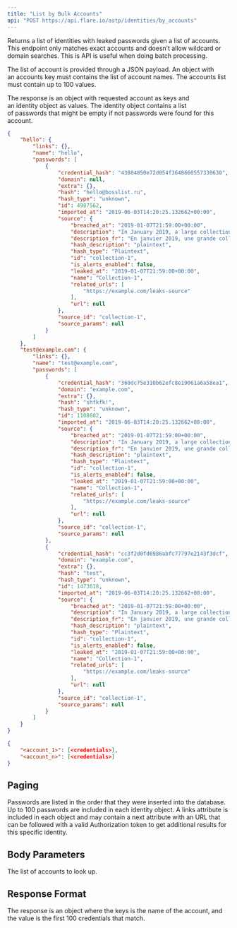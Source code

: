 ```yaml
---
title: "List by Bulk Accounts"
api: "POST https://api.flare.io/astp/identities/by_accounts"
---
```



<GatedAccessFeatureAstp />

Returns a list of identities with leaked passwords given a list of accounts.
This endpoint only matches exact accounts and doesn’t allow wildcard or domain searches.
This is API is useful when doing batch processing.

The list of account is provided through a JSON payload.
An object with an accounts key must contains the list of account names.
The accounts list must contain up to 100 values.

The response is an object with requested account as keys and an identity object as values.
The identity object contains a list of passwords that might be empty if not passwords were found for this account.

<ResponseExample>

```json Response Example
{
    "hello": {
        "links": {},
        "name": "hello",
        "passwords": [
            {
                "credential_hash": "43804850e72d054f3648660557330630",
                "domain": null,
                "extra": {},
                "hash": "hello@bosslist.ru",
                "hash_type": "unknown",
                "id": 4987562,
                "imported_at": "2019-06-03T14:20:25.132662+00:00",
                "source": {
                    "breached_at": "2019-01-07T21:59:00+00:00",
                    "description": "In January 2019, a large collection of credential stuffing lists (combinations of email addresses and passwords used to hijack accounts on other services) was discovered being distributed on a popular hacking forum. The data contained almost 2.7 billion records including 773 million unique email addresses alongside passwords those addresses had used on other breached services.",
                    "description_fr": "En janvier 2019, une grande collection de listes de bourrage d'identifiants (combinaisons d'adresses \u00e9lectroniques et de mots de passe utilis\u00e9s pour prendre contr\u00f4le de comptes sur d'autres services) a \u00e9t\u00e9 diffus\u00e9e sur un forum de piratage populaire. Les donn\u00e9es contenaient pr\u00e8s de 2,7 milliards d'enregistrements, dont 773 millions d'adresses \u00e9lectroniques uniques aux c\u00f4t\u00e9s de mots de passe que ces adresses avaient utilis\u00e9s sur d'autres services ayant subi des br\u00e8ches de donn\u00e9es.",
                    "hash_description": "plaintext",
                    "hash_type": "Plaintext",
                    "id": "collection-1",
                    "is_alerts_enabled": false,
                    "leaked_at": "2019-01-07T21:59:00+00:00",
                    "name": "Collection-1",
                    "related_urls": [
                        "https://example.com/leaks-source"
                    ],
                    "url": null
                },
                "source_id": "collection-1",
                "source_params": null
            }
        ]
    },
    "test@example.com": {
        "links": {},
        "name": "test@example.com",
        "passwords": [
            {
                "credential_hash": "360dc75e310b62efc8e19061a6a58ea1",
                "domain": "example.com",
                "extra": {},
                "hash": "shfkfk!",
                "hash_type": "unknown",
                "id": 1108602,
                "imported_at": "2019-06-03T14:20:25.132662+00:00",
                "source": {
                    "breached_at": "2019-01-07T21:59:00+00:00",
                    "description": "In January 2019, a large collection of credential stuffing lists (combinations of email addresses and passwords used to hijack accounts on other services) was discovered being distributed on a popular hacking forum. The data contained almost 2.7 billion records including 773 million unique email addresses alongside passwords those addresses had used on other breached services.",
                    "description_fr": "En janvier 2019, une grande collection de listes de bourrage d'identifiants (combinaisons d'adresses \u00e9lectroniques et de mots de passe utilis\u00e9s pour prendre contr\u00f4le de comptes sur d'autres services) a \u00e9t\u00e9 diffus\u00e9e sur un forum de piratage populaire. Les donn\u00e9es contenaient pr\u00e8s de 2,7 milliards d'enregistrements, dont 773 millions d'adresses \u00e9lectroniques uniques aux c\u00f4t\u00e9s de mots de passe que ces adresses avaient utilis\u00e9s sur d'autres services ayant subi des br\u00e8ches de donn\u00e9es.",
                    "hash_description": "plaintext",
                    "hash_type": "Plaintext",
                    "id": "collection-1",
                    "is_alerts_enabled": false,
                    "leaked_at": "2019-01-07T21:59:00+00:00",
                    "name": "Collection-1",
                    "related_urls": [
                        "https://example.com/leaks-source"
                    ],
                    "url": null
                },
                "source_id": "collection-1",
                "source_params": null
            },
            {
                "credential_hash": "cc3f2d0fd6986abfc77797e2143f3dcf",
                "domain": "example.com",
                "extra": {},
                "hash": "test",
                "hash_type": "unknown",
                "id": 1473618,
                "imported_at": "2019-06-03T14:20:25.132662+00:00",
                "source": {
                    "breached_at": "2019-01-07T21:59:00+00:00",
                    "description": "In January 2019, a large collection of credential stuffing lists (combinations of email addresses and passwords used to hijack accounts on other services) was discovered being distributed on a popular hacking forum. The data contained almost 2.7 billion records including 773 million unique email addresses alongside passwords those addresses had used on other breached services.",
                    "description_fr": "En janvier 2019, une grande collection de listes de bourrage d'identifiants (combinaisons d'adresses \u00e9lectroniques et de mots de passe utilis\u00e9s pour prendre contr\u00f4le de comptes sur d'autres services) a \u00e9t\u00e9 diffus\u00e9e sur un forum de piratage populaire. Les donn\u00e9es contenaient pr\u00e8s de 2,7 milliards d'enregistrements, dont 773 millions d'adresses \u00e9lectroniques uniques aux c\u00f4t\u00e9s de mots de passe que ces adresses avaient utilis\u00e9s sur d'autres services ayant subi des br\u00e8ches de donn\u00e9es.",
                    "hash_description": "plaintext",
                    "hash_type": "Plaintext",
                    "id": "collection-1",
                    "is_alerts_enabled": false,
                    "leaked_at": "2019-01-07T21:59:00+00:00",
                    "name": "Collection-1",
                    "related_urls": [
                        "https://example.com/leaks-source"
                    ],
                    "url": null
                },
                "source_id": "collection-1",
                "source_params": null
            }
        ]
    }
}
```

```json Response Schema
{
    "<account_1>": [<credentials>],
    "<account_n>": [<credentials>]
}
```

</ResponseExample>


## Paging

Passwords are listed in the order that they were inserted into the database.
Up to 100 passwords are included in each identity object.
A links attribute is included in each object and may contain a next attribute with an URL that can be followed with a valid Authorization token to get additional results for this specific identity.

## Body Parameters

<ParamField body="accounts" type="string[]">
  The list of accounts to look up.
</ParamField>

## Response Format

The response is an object where the keys is the name of the account, and the value is the first 100 credentials that match.
